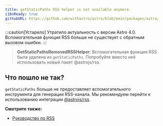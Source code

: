 ```yaml
---
title: getStaticPaths RSS helper is not available anymore.
i18nReady: true
githubURL: https://github.com/withastro/astro/blob/main/packages/astro/src/core/errors/errors-data.ts
---
```


:::caution[Устарело]
Утратило актуальность с версии Astro 4.0. Вспомогательная функция RSS больше не существует с обратным вызовом ошибки.
:::

> **GetStaticPathsRemovedRSSHelper**: Вспомогательная функция RSS была удалена из `getStaticPaths`. Попробуйте вместо неё использовать новый пакет @astrojs/rss.

## Что пошло не так?

`getStaticPaths` больше не предоставляет вспомогательного инструмента для генерации RSS-канала. Мы рекомендуем перейти к использованию интеграции [@astrojs/rss](/ru/recipes/rss/#setting-up-astrojsrss).

**Смотрите также:**

-  [Руководство по RSS](/ru/recipes/rss/)
